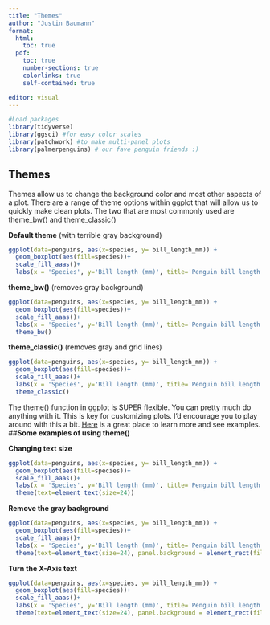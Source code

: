 ```yaml
---
title: "Themes"
author: "Justin Baumann"
format: 
  html:
    toc: true
  pdf:
    toc: true
    number-sections: true
    colorlinks: true
    self-contained: true

editor: visual
---
```


```r
#Load packages
library(tidyverse)
library(ggsci) #for easy color scales
library(patchwork) #to make multi-panel plots 
library(palmerpenguins) # our fave penguin friends :)
```


## **Themes**

Themes allow us to change the background color and most other aspects of a plot. There are a range of theme options within ggplot that will allow us to quickly make clean plots. The two that are most commonly used are theme_bw() and theme_classic()

**Default theme** (with terrible gray background)

```r
ggplot(data=penguins, aes(x=species, y= bill_length_mm)) +
  geom_boxplot(aes(fill=species))+
  scale_fill_aaas()+
  labs(x = 'Species', y='Bill length (mm)', title='Penguin bill length by species')
```

**theme_bw()** (removes gray background)

```r
ggplot(data=penguins, aes(x=species, y= bill_length_mm)) +
  geom_boxplot(aes(fill=species))+
  scale_fill_aaas()+
  labs(x = 'Species', y='Bill length (mm)', title='Penguin bill length by species')+
  theme_bw()
```

**theme_classic()** (removes gray and grid lines)

```r
ggplot(data=penguins, aes(x=species, y= bill_length_mm)) +
  geom_boxplot(aes(fill=species))+
  scale_fill_aaas()+
  labs(x = 'Species', y='Bill length (mm)', title='Penguin bill length by species')+
  theme_classic()
```

The theme() function in ggplot is SUPER flexible. You can pretty much do anything with it. This is key for customizing plots. I'd encourage you to play around with this a bit. [Here](https://ggplot2.tidyverse.org/reference/theme.html) is a great place to learn more and see examples.
\
##**Some examples of using theme()**

**Changing text size**
```r
ggplot(data=penguins, aes(x=species, y= bill_length_mm)) +
  geom_boxplot(aes(fill=species))+
  scale_fill_aaas()+
  labs(x = 'Species', y='Bill length (mm)', title='Penguin bill length by species')+
  theme(text=element_text(size=24))
```

**Remove the gray background**
```r
ggplot(data=penguins, aes(x=species, y= bill_length_mm)) +
  geom_boxplot(aes(fill=species))+
  scale_fill_aaas()+
  labs(x = 'Species', y='Bill length (mm)', title='Penguin bill length by species')+
  theme(text=element_text(size=24), panel.background = element_rect(fill="white")) #can use any color
```
**Turn the X-Axis text**
```r
ggplot(data=penguins, aes(x=species, y= bill_length_mm)) +
  geom_boxplot(aes(fill=species))+
  scale_fill_aaas()+
  labs(x = 'Species', y='Bill length (mm)', title='Penguin bill length by species')+
  theme(text=element_text(size=24), panel.background = element_rect(fill="white"), axis.text.x=element_text(angle=90, vjust=0.5, hjust=0.8)) #can adjust vertical and horizontal text positions
```


